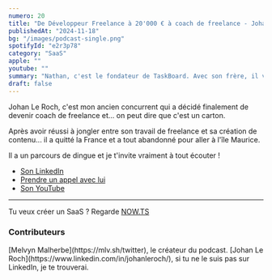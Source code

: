 ```yaml
---
numero: 20
title: "De Développeur Freelance à 20'000 € à coach de freelance - Johan le Roch #20"
publishedAt: "2024-11-18"
bg: "/images/podcast-single.png"
spotifyId: "e2r3p78"
category: "SaaS"
apple: ""
youtube: ""
summary: "Nathan, c'est le fondateur de TaskBoard. Avec son frère, il voulait monter une startup et lever des fonds mais finalement ils ont créé des SaaS qui marchent (beaucoup) trop bien !"
draft: false
---
```


Johan Le Roch, c'est mon ancien concurrent qui a décidé finalement de devenir coach de freelance et... on peut dire que c'est un carton.

Après avoir réussi à jongler entre son travail de freelance et sa création de contenu... il a quitté la France et a tout abandonné pour aller à l'île Maurice.

Il a un parcours de dingue et je t'invite vraiment à tout écouter !

* [Son LinkedIn](https://www.linkedin.com/in/johanleroch/)
* [Prendre un appel avec lui](https://app.iclosed.io/e/johan-le-roch/call-de-consulting-offert)
* [Son YouTube](https://www.youtube.com/@johancode)

---

Tu veux créer un SaaS ? Regarde [NOW.TS](https://nowts.app)

### Contributeurs

<Contributor>
  [Melvyn Malherbe](https://mlv.sh/twitter), le créateur du podcast.
</Contributor>
<Contributor>
  [Johan Le Roch](https://www.linkedin.com/in/johanleroch/), si tu ne le suis pas sur LinkedIn, je te trouverai.
</Contributor>